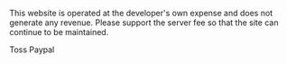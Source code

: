 This website is operated at the developer's own expense and does not generate any revenue. Please support the server fee so that the site can continue to be maintained.

<div className="flex gap-x-1.5">
  <Link url="https://toss.me/gangjun" newTab primary>
    Toss
  </Link>
  <Link url="https://paypal.me/gangjun" newTab primary>
    Paypal
  </Link>
</div>
